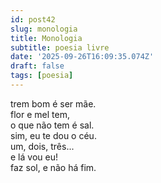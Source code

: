 ```yaml
---
id: post42
slug: monologia
title: Monologia
subtitle: poesia livre
date: '2025-09-26T16:09:35.074Z'
draft: false
tags: [poesia]
---
```

trem bom é ser mãe.  
flor e mel tem,  
o que não tem é sal.  
sim, eu te dou o céu.  
um, dois, três...  
e lá vou eu!  
faz sol, e não há fim.
